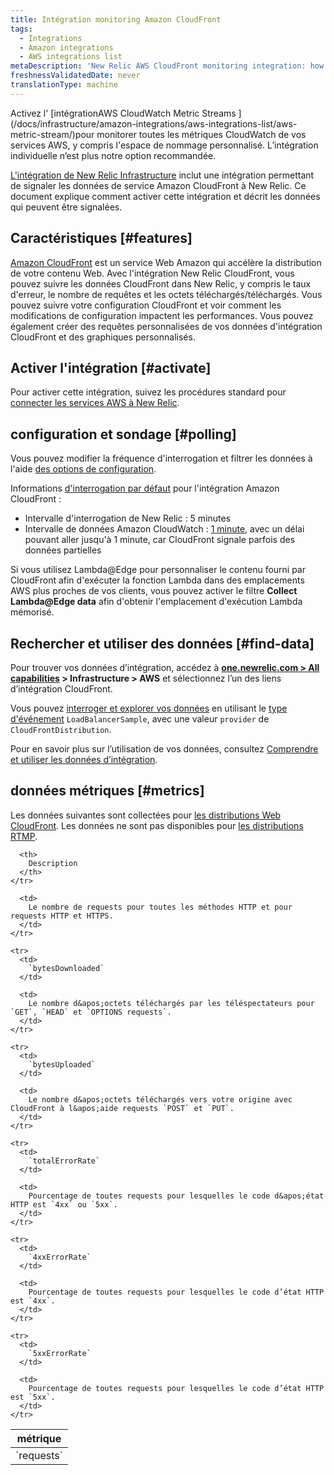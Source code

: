 ```yaml
---
title: Intégration monitoring Amazon CloudFront
tags:
  - Integrations
  - Amazon integrations
  - AWS integrations list
metaDescription: 'New Relic AWS CloudFront monitoring integration: how to enable it, and what data it reports.'
freshnessValidatedDate: never
translationType: machine
---
```


<Callout variant="important">
  Activez l&apos; [intégrationAWS CloudWatch Metric Streams ](/docs/infrastructure/amazon-integrations/aws-integrations-list/aws-metric-stream/)pour monitorer toutes les métriques CloudWatch de vos services AWS, y compris l&apos;espace de nommage personnalisé. L’intégration individuelle n’est plus notre option recommandée.
</Callout>

[L&apos;intégration de New Relic Infrastructure](/docs/infrastructure/introduction-infra-monitoring) inclut une intégration permettant de signaler les données de service Amazon CloudFront à New Relic. Ce document explique comment activer cette intégration et décrit les données qui peuvent être signalées.

## Caractéristiques [#features]

[Amazon CloudFront](http://docs.aws.amazon.com/AmazonCloudFront/latest/DeveloperGuide/Introduction.html) est un service Web Amazon qui accélère la distribution de votre contenu Web. Avec l&apos;intégration New Relic CloudFront, vous pouvez suivre les données CloudFront dans New Relic, y compris le taux d&apos;erreur, le nombre de requêtes et les octets téléchargés/téléchargés. Vous pouvez suivre votre configuration CloudFront et voir comment les modifications de configuration impactent les performances. Vous pouvez également créer des requêtes personnalisées de vos données d&apos;intégration CloudFront et des graphiques personnalisés.

## Activer l&apos;intégration [#activate]

Pour activer cette intégration, suivez les procédures standard pour [connecter les services AWS à New Relic](/docs/infrastructure/infrastructure-integrations/getting-started/connect-aws-integrations-infrastructure).

## configuration et sondage [#polling]

Vous pouvez modifier la fréquence d&apos;interrogation et filtrer les données à l&apos;aide [des options de configuration](/docs/integrations/new-relic-integrations/getting-started/configure-polling-frequency-data-collection-cloud-integrations).

Informations [d&apos;interrogation par défaut](/docs/infrastructure/amazon-integrations/aws-integrations-list/aws-polling-intervals-infrastructure-integrations) pour l&apos;intégration Amazon CloudFront :

* Intervalle d&apos;interrogation de New Relic : 5 minutes
* Intervalle de données Amazon CloudWatch : [1 minute](http://docs.aws.amazon.com/AmazonCloudFront/latest/DeveloperGuide/monitoring-using-cloudwatch.html), avec un délai pouvant aller jusqu&apos;à 1 minute, car CloudFront signale parfois des données partielles

Si vous utilisez Lambda\@Edge pour personnaliser le contenu fourni par CloudFront afin d&apos;exécuter la fonction Lambda dans des emplacements AWS plus proches de vos clients, vous pouvez activer le filtre <DNT>**Collect Lambda\@Edge data**</DNT> afin d&apos;obtenir l&apos;emplacement d&apos;exécution Lambda mémorisé.

## Rechercher et utiliser des données [#find-data]

Pour trouver vos données d’intégration, accédez à <DNT>**[one.newrelic.com &gt; All capabilities](https://one.newrelic.com/all-capabilities) &gt; Infrastructure &gt; AWS**</DNT> et sélectionnez l’un des liens d’intégration CloudFront.

Vous pouvez [interroger et explorer vos données](/docs/using-new-relic/data/understand-data/query-new-relic-data) en utilisant le [type d&apos;événement](/docs/data-apis/understand-data/new-relic-data-types/#event-data) `LoadBalancerSample`, avec une valeur `provider` de `CloudFrontDistribution`.

Pour en savoir plus sur l’utilisation de vos données, consultez [Comprendre et utiliser les données d’intégration](/docs/infrastructure/integrations/find-use-infrastructure-integration-data).

## données métriques [#metrics]

Les données suivantes sont collectées pour [les distributions Web CloudFront](http://docs.aws.amazon.com/AmazonCloudFront/latest/DeveloperGuide/distribution-web.html). Les données ne sont pas disponibles pour [les distributions RTMP](http://docs.aws.amazon.com/AmazonCloudFront/latest/DeveloperGuide/distribution-rtmp.html).

<table>
  <thead>
    <tr>
      <th width={285}>
        métrique
      </th>

      <th>
        Description
      </th>
    </tr>
  </thead>

  <tbody>
    <tr>
      <td>
        `requests`
      </td>

      <td>
        Le nombre de requests pour toutes les méthodes HTTP et pour requests HTTP et HTTPS.
      </td>
    </tr>

    <tr>
      <td>
        `bytesDownloaded`
      </td>

      <td>
        Le nombre d&apos;octets téléchargés par les téléspectateurs pour `GET`, `HEAD` et `OPTIONS requests`.
      </td>
    </tr>

    <tr>
      <td>
        `bytesUploaded`
      </td>

      <td>
        Le nombre d&apos;octets téléchargés vers votre origine avec CloudFront à l&apos;aide requests `POST` et `PUT`.
      </td>
    </tr>

    <tr>
      <td>
        `totalErrorRate`
      </td>

      <td>
        Pourcentage de toutes requests pour lesquelles le code d&apos;état HTTP est `4xx` ou `5xx`.
      </td>
    </tr>

    <tr>
      <td>
        `4xxErrorRate`
      </td>

      <td>
        Pourcentage de toutes requests pour lesquelles le code d’état HTTP est `4xx`.
      </td>
    </tr>

    <tr>
      <td>
        `5xxErrorRate`
      </td>

      <td>
        Pourcentage de toutes requests pour lesquelles le code d’état HTTP est `5xx`.
      </td>
    </tr>
  </tbody>
</table>